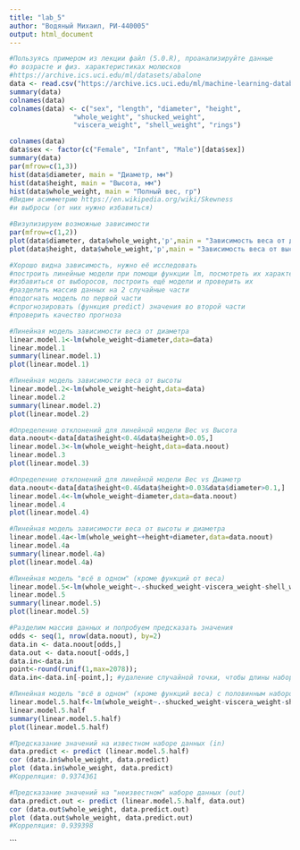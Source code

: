 ```yaml
---
title: "lab_5"
author: "Водяный Михаил, РИ-440005"
output: html_document
---
```


```r
#Пользуясь примером из лекции файл (5.0.R), проанализируйте данные
#о возрасте и физ. характеристиках молюсков
#https://archive.ics.uci.edu/ml/datasets/abalone
data <- read.csv("https://archive.ics.uci.edu/ml/machine-learning-databases/abalone/abalone.data", header=TRUE, sep=",")
summary(data)
colnames(data)
colnames(data) <- c("sex", "length", "diameter", "height", 
                "whole_weight", "shucked_weight",
                "viscera_weight", "shell_weight", "rings")

colnames(data)
data$sex <- factor(c("Female", "Infant", "Male")[data$sex])
summary(data)
par(mfrow=c(1,3)) 
hist(data$diameter, main = "Диаметр, мм")
hist(data$height, main = "Высота, мм")
hist(data$whole_weight, main = "Полный вес, гр")
#Видим асимметрию https://en.wikipedia.org/wiki/Skewness
#и выбросы (от них нужно избавиться)

#Визулизируем возможные зависимости
par(mfrow=c(1,2)) 
plot(data$diameter, data$whole_weight,'p',main = "Зависимость веса от диаметра")
plot(data$height, data$whole_weight,'p',main = "Зависимость веса от высоты")

#Хорошо видна зависимость, нужно её исследовать
#построить линейные модели при помощи функции lm, посмотреть их характеристики
#избавиться от выборосов, построить ещё модели и проверить их
#разделить массив данных на 2 случайные части
#подогнать модель по первой части
#спрогнозировать (функция predict) значения во второй части
#проверить качество прогноза
```


```r
#Линейная модель зависимости веса от диаметра
linear.model.1<-lm(whole_weight~diameter,data=data)
linear.model.1
summary(linear.model.1)
plot(linear.model.1)
```

```r
#Линейная модель зависимости веса от высоты
linear.model.2<-lm(whole_weight~height,data=data)
linear.model.2
summary(linear.model.2)
plot(linear.model.2)
```

```r
#Определение отклонений для линейной модели Вес vs Высота
data.noout<-data[data$height<0.4&data$height>0.05,]
linear.model.3<-lm(whole_weight~height,data=data.noout)
linear.model.3
plot(linear.model.3)
```

```r
#Определение отклонений для линейной модели Вес vs Диаметр
data.noout<-data[data$height<0.4&data$height>0.03&data$diameter>0.1,]
linear.model.4<-lm(whole_weight~diameter,data=data.noout)
linear.model.4
plot(linear.model.4)
```

```r
#Линейная модель зависимости веса от высоты и диаметра
linear.model.4a<-lm(whole_weight~+height+diameter,data=data.noout)
linear.model.4a
summary(linear.model.4a)
plot(linear.model.4a)
```

```r
#Линейная модель "всё в одном" (кроме функций от веса)
linear.model.5<-lm(whole_weight~.-shucked_weight-viscera_weight-shell_weight,data=data.noout)
linear.model.5
summary(linear.model.5)
plot(linear.model.5)
```

```r
#Разделим массив данных и попробуем предсказать значения
odds <- seq(1, nrow(data.noout), by=2)
data.in <- data.noout[odds,]
data.out <- data.noout[-odds,]
data.in<-data.in
point<-round(runif(1,max=2078)); 
data.in<-data.in[-point,]; #удаление случайной точки, чтобы длины наборов данныхбыли одинаковы

#Линейная модель "всё в одном" (кроме функций веса) с половинным набором данных
linear.model.5.half<-lm(whole_weight~.-shucked_weight-viscera_weight-shell_weight,data=data.in)
linear.model.5.half
summary(linear.model.5.half)
plot(linear.model.5.half)
```

```r
#Предсказание значений на известном наборе данных (in)
data.predict <- predict (linear.model.5.half)
cor (data.in$whole_weight, data.predict)
plot (data.in$whole_weight, data.predict)
#Корреляция: 0.9374361

#Предсказание значений на "неизвестном" наборе данных (out)
data.predict.out <- predict (linear.model.5.half, data.out)
cor (data.out$whole_weight, data.predict.out)
plot (data.out$whole_weight, data.predict.out)
#Корреляция: 0.939398

```


```

